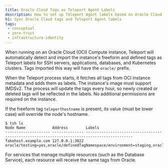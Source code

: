 ```yaml
---
title: Oracle Cloud Tags as Teleport Agent Labels
description: How to set up Teleport Agent labels based on Oracle Cloud tags
h1: Sync Oracle Cloud tags and Teleport Agent labels
tags:
 - conceptual
 - zero-trust
 - infrastructure-identity
---
```


When running on an Oracle Cloud (OCI) Compute instance, Teleport will
automatically detect and import the instance's freeform and defined tags
as Teleport labels for SSH servers, applications, databases, and Kubernetes clusters.
Tags imported this way will have the `oracle/` prefix.

When the Teleport process starts, it fetches all tags from OCI instance
metadata and adds them as labels. The instance's image must support IMDSv2. 
The process will update the tags every hour, so newly created or deleted tags
will be reflected in the labels. No additional permissions are required on the
instance.

If the freeform tag `teleporthostname` is present, its value (must be lower case)
will override the node's hostname.

```code
$ tsh ls
Node Name            Address        Labels                                                                                                                  
-------------------- -------------- -------------------------------------------------------------------------------------------
fakehost.example.com 127.0.0.1:3022 oracle/testing=yes,oracle/definedTagNamespace/environment=staging,oracle/teleporthostname=fakehost.example.com
```

<Admonition type="note">
  For services that manage multiple resources (such as the Database Service), each resource will receive the
  same tags from Oracle.
</Admonition>
